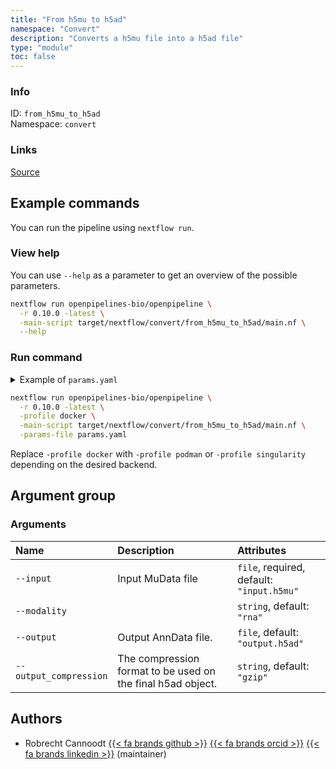 ```yaml
---
title: "From h5mu to h5ad"
namespace: "Convert"
description: "Converts a h5mu file into a h5ad file"
type: "module"
toc: false
---
```


::: {.column-margin}

### Info

ID: `from_h5mu_to_h5ad`  
Namespace: `convert`

### Links
[Source](https://github.com/openpipelines-bio/openpipeline/blob/0.10.0/./src/convert/from_h5mu_to_h5ad){.btn-action .btn-sm .btn-info .btn role="button"}

:::



## Example commands

You can run the pipeline using `nextflow run`.

### View help

You can use `--help` as a parameter to get an overview of the possible parameters.

```bash
nextflow run openpipelines-bio/openpipeline \
  -r 0.10.0 -latest \
  -main-script target/nextflow/convert/from_h5mu_to_h5ad/main.nf \
  --help
```

### Run command

<details>
<summary>Example of `params.yaml`</summary>
```yaml
# Arguments
input: # please fill in - example: "input.h5mu"
modality: "rna"
# output: "$id.$key.output.h5ad"
output_compression: "gzip"

# Nextflow input-output arguments
publish_dir: # please fill in - example: "output/"
# param_list: "my_params.yaml"
```
</details>

```bash
nextflow run openpipelines-bio/openpipeline \
  -r 0.10.0 -latest \
  -profile docker \
  -main-script target/nextflow/convert/from_h5mu_to_h5ad/main.nf \
  -params-file params.yaml
```

:::{.callout-note}
Replace `-profile docker` with `-profile podman` or `-profile singularity` depending on the desired backend.
:::

## Argument group

### Arguments

|Name                   |Description                                                 |Attributes                                |
|:----------------------|:-----------------------------------------------------------|:-----------------------------------------|
|`--input`              |Input MuData file                                           |`file`, required, default: `"input.h5mu"` |
|`--modality`           |                                                            |`string`, default: `"rna"`                |
|`--output`             |Output AnnData file.                                        |`file`, default: `"output.h5ad"`          |
|`--output_compression` |The compression format to be used on the final h5ad object. |`string`, default: `"gzip"`               |

## Authors


  * Robrecht Cannoodt [{{< fa brands github >}}](https://github.com/rcannood) [{{< fa brands orcid >}}](https://orcid.org/0000-0003-3641-729X) [{{< fa brands linkedin >}}](https://linkedin.com/in/robrechtcannoodt) (maintainer)
